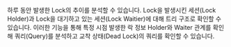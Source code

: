 <Xclude product='cubrid,postgresql,oracle'>

하루 동안 발생한 Lock의 추이를 분석할 수 있습니다. Lock을 발생시킨 세션(Lock Holder)과 Lock을 대기하고 있는 세션(Lock Waitier)에 대해 트리 구조로 확인할 수 있습니다. 이러한 기능을 통해 특정 시점 발생한 락 정보 Holder와 Waiter 관계를 확인해 쿼리(Query)를 분석하고 교착 상태(Dead Lock)의 쿼리를 확인할 수 있습니다.

</Xclude>